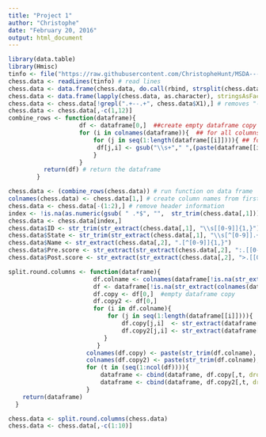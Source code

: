 ```yaml
---
title: "Project 1"
author: "Christophe"
date: "February 20, 2016"
output: html_document
---
```




```r
library(data.table)
library(Hmisc)
tinfo <- file("https://raw.githubusercontent.com/ChristopheHunt/MSDA---Coursework/master/Data%20607/Homework/data/tournamentinfo.txt", open="r" )
chess.data <- readLines(tinfo) # read lines 
chess.data <- data.frame(chess.data, do.call(rbind, strsplit(chess.data, split = "|", fixed = TRUE)))
chess.data <- data.frame(lapply(chess.data, as.character), stringsAsFactors=FALSE)
chess.data <- chess.data[!grepl(".+--.+", chess.data$X1),] # removes "------" lines
chess.data <- chess.data[,-c(1,12)]
combine_rows <- function(dataframe){
                    df <- dataframe[0,]  ##create empty dataframe copy
                    for (i in colnames(dataframe)){  ## for all columns in data frame 
                        for (j in seq(1:length(dataframe[[i]]))){ ## for all rows in dataframe
                         df[j,i] <- gsub("\\s+"," ",(paste(dataframe[[i]][j:(j+1)], collapse = ""))) ## gsub removes extra spaces, then collapses two rows 
                        }
                    } 
          return(df) # return the dataframe
        }

chess.data <- (combine_rows(chess.data)) # run function on data frame
colnames(chess.data) <- chess.data[1,] # create column names from first row
chess.data <- chess.data[-(1:2),] # remove header information
index <- !is.na(as.numeric(gsub( " .*$", "",  str_trim(chess.data[,1])))) #gets the part of string, if a numeric value it converts to True
chess.data <- chess.data[index,] 
chess.data$ID <- str_trim(str_extract(chess.data[,1], "\\s[[0-9]]{1,}"))
chess.data$State <- str_trim(str_extract(chess.data[,1], "\\s[^[0-9]].+"))
chess.data$Name <- str_extract(chess.data[,2], ".[^[0-9]]{1,}")
chess.data$Pre.score <- str_extract(str_extract(chess.data[,2], ":.[[0-9]]{1,}.[^[-]]"), "[[0-9]]{1,}")
chess.data$Post.score <- str_extract(str_extract(chess.data[,2], ">.[[0-9]]{1,}"), "[[0-9]]{1,}")

split.round.columns <- function(dataframe){
                        df.colname <- colnames(dataframe[!is.na(str_extract(colnames(dataframe), "Round.+"))])
                        df <- dataframe[!is.na(str_extract(colnames(dataframe), "Round.+"))]
                        df.copy <- df[0,]  #empty dataframe copy
                        df.copy2 <- df[0,] 
                        for (i in df.colname){ 
                            for (j in seq(1:length(dataframe[[i]]))){
                                df.copy[j,i]  <- str_extract(dataframe[[i]][j], "[[:alpha:]]")
                                df.copy2[j,i] <- str_extract(dataframe[[i]][j], "[[0-9]]{1,}")
                           }
                         } 
                      colnames(df.copy) <- paste(str_trim(df.colname), "Results")
                      colnames(df.copy2) <- paste(str_trim(df.colname), "Opponent")
                      for (t in (seq(1:ncol(df)))){
                          dataframe <- cbind(dataframe, df.copy[,t, drop = FALSE])
                          dataframe <- cbind(dataframe, df.copy2[,t, drop = FALSE])
                      }
    return(dataframe) 
  }

chess.data <- split.round.columns(chess.data)
chess.data <- chess.data[,-c(1:10)]
```




